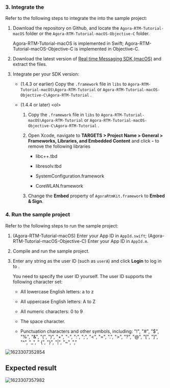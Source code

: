 <PlatformWrapper platform="macos">

### 3. Integrate the <Vg k="MESS_SDK" />

Refer to the following steps to integrate the <Vg k="MESS_SDK" /> into the sample project:

1.  Download the [<Vg k="SIG" />](https://github.com/AgoraIO/RTM) repository on Github, and locate the `Agora-RTM-Tutorial-macOS` folder or the `Agora-RTM-Tutorial-macOS-Objective-C` folder.

    Agora-RTM-Tutorial-macOS is implemented in Swift; Agora-RTM-Tutorial-macOS-Objective-C is implemented in Objective-C.

2.  Download the latest version of [Real time Messaging SDK (macOS)](../reference/downloads) and extract the files.

3.  Integrate per your SDK version:

    -   (1.4.3 or earlier) Copy the `.framework` file in `libs` to `Agora-RTM-Tutorial-macOS\Agora-RTM-Tutorial` or `Agora-RTM-Tutorial-macOS-Objective-C\Agora-RTM-Tutorial` .

    -   (1.4.4 or later)
        &lt;ol&gt;

        1.  Copy the `.framework` file in `libs` to `Agora-RTM-Tutorial-macOS\Agora-RTM-Tutorial` or `Agora-RTM-Tutorial-macOS-Objective-C\Agora-RTM-Tutorial` .

        2.  Open Xcode, navigate to **TARGETS &gt; Project Name &gt; General &gt; Frameworks, Libraries, and Embedded Content** and click **-** to remove the following libraries

            -   libc++.tbd

            -   libresolv.tbd

            -   SystemConfiguration.framework

            -   CoreWLAN.framework

        3.  Change the **Embed** property of `AgoraRtmKit.framework` to **Embed & Sign**.

### 4. Run the sample project

Refer to the following steps to run the sample project:

1.  (Agora-RTM-Tutorial-macOS) Enter your App ID in `AppId.swift`; (Agora-RTM-Tutorial-macOS-Objective-C) Enter your App ID in `AppId.m`.

2.  Compile and run the sample project.

3.  Enter any string as the user ID (such as `userA`) and click **Login** to log in to <Vg k="SIG" />.

    You need to specify the user ID yourself. The user ID supports the following character set:

    -   All lowercase English letters: a to z

    -   All uppercase English letters: A to Z

    -   All numeric characters: 0 to 9

    -   The space character.

    -   Punctuation characters and other symbols, including: "!", "#", "$", "%", "&", "(", ")", "+", "-", ":", ";", "&lt;", "=", ".", "&gt;", "?", "@", "[", "]", "^", "_", " {", "}", "\|", "\~", ","

![1623307352854](https://web-cdn.agora.io/docs-files/1623307352854)

## Expected result

![1623307357982](https://web-cdn.agora.io/docs-files/1623307357982)
</PlatformWrapper>
